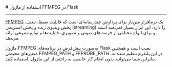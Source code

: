 

<Layout>
<Head>
<title>مستندات استفاده از ماژول FFMPEG در Flask - لیارا</title>
<meta property="og:title" content="مستندات خدمات رایانش ابری لیارا" />
<meta property="og:description" content="مستندات مربوط به نحوه استفاده از ماژول FFMPEG در فریم‌ورک Flask در لیارا"  />
</Head>
# استفاده از ماژول FFMPEG در Flask
<hr className="mb-2" />

<a href="https://ffmpeg.org/" className="text-[#2196f3] ">FFMPEG</a> یک نرم‌افزار متن‌باز برای پردازش چندرسانه‌ای است که قابلیت ضبط، تبدیل، پخش ویدیوی زنده و پخش استریمی (streaming) را دارد. این ابزار بسیار قدرتمند است و برای انواع مختلفی از فرمت‌های صوتی و تصویری، قابلیت‌ها و توابع متنوعی ارائه می‌دهد. 

ماژول FFMPEG به‌صورت پیش‌فرض در برنامه‌های Flask نصب است و همچنین متغیرهای محیطی <Important>FFMPEG_PATH</Important> و <Important>FFPROBE_PATH</Important> در این پلتفرم تنظیم شده‌اند.
بنابراین شما می‌توانید بدون انجام کار خاصی، به راحتی از این ماژول، استفاده کنید.


</Layout>